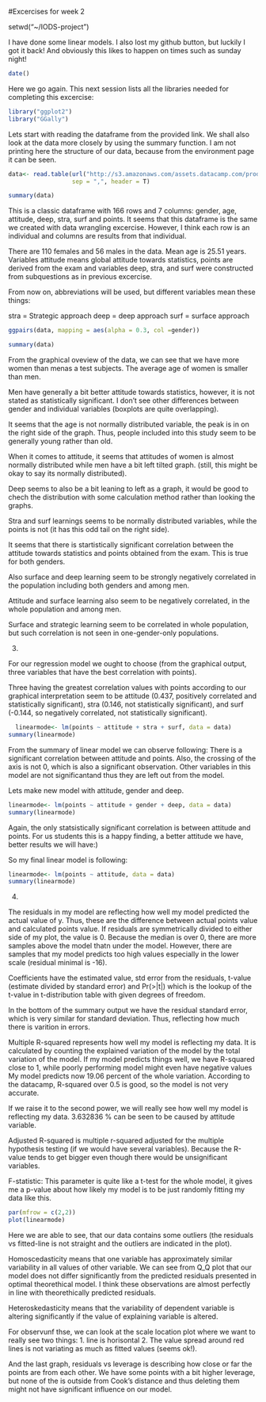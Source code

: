 #Excercises for week 2

setwd("~/IODS-project")

I have done some linear models. I also lost my github button, but luckily I got it back! And obviously this likes to happen on times such as sunday night! 

```r
date()

```

Here we go again. This next session lists all the libraries needed for completing this excercise: 
```r
library("ggplot2")
library("GGally")
```



Lets start with reading the dataframe from the provided link. We shall also look at the data more closely by using the summary function. I am not printing here the structure of our data, because from the environment page it can be seen. 


```r
data<- read.table(url("http://s3.amazonaws.com/assets.datacamp.com/production/course_2218/datasets/learning2014.txt"), 
                  sep = ",", header = T)

summary(data)
```
This is a classic dataframe with 166 rows and 7 columns: gender, age, attitude, deep, stra, surf and points. It seems that this dataframe is the same we created with data wrangling excercise. However, I think each row is an individual and columns are results from that individual.

There are 110 females and 56 males in the data. Mean age is 25.51 years. 
Variables attitude means global attitude towards statistics, points are derived from the exam and variables deep, stra, and surf were constructed from subquestions as in previous excercise. 

From now on, abbreviations will be used, but different variables mean these things: 

stra = Strategic approach
deep = deep approach
surf = surface approach



```r
ggpairs(data, mapping = aes(alpha = 0.3, col =gender))

summary(data)
```
From the graphical oveview of the data, we can see that we have more women than menas a test subjects. The average age of women is smaller than men.  

Men have generally a bit better attitude towards statistics, however, it is not stated as statistically significant. I don't see other  differences between gender and individual variables (boxplots are quite overlapping). 

It seems that the age is not normally distributed variable, the peak is in on the right side of the graph. Thus, people included into this study seem to be generally young rather than old. 

When it comes to attitude, it seems that attitudes of women is almost normally distributed while men have a bit left tilted graph. (still, this might be okay to say its normally distributed). 

Deep seems to also be a bit leaning to left as a graph, it would be good to chech the distribution with some calculation method rather than looking the graphs. 

Stra and surf learnings seems to be normally distributed variables, while the points is not (it has this odd tail on the right side). 

It seems that there is startistically significant correlation between the attitude towards statistics and points obtained from the exam. This is true for both genders. 

Also surface and deep learning seem to be strongly negatively correlated in the population including both genders and among men. 

Attitude and surface learning also seem to be negatively correlated, in the whole population and among men. 

Surface and strategic learning seem to be correlated in whole population, but such correlation is not seen in one-gender-only populations. 


3. 

For our regression model we ought to choose (from the graphical output, three variables that have the best correlation with points).

Three having the greatest correlation values with points according to our graphical interpretation seem to be attitude (0.437, positively correlated and statistically significant), stra (0.146, not statistically significant), and surf (-0.144, so negatively correlated, not statistically significant).



```r
  linearmode<- lm(points ~ attitude + stra + surf, data = data)
summary(linearmode)
```

 From the summary of linear model we can observe following: There is a significant correlation between attitude and points. Also, the crossing of the axis is not 0, which is also a significant observation. Other variables in this model are not significantand thus they are left out from the model. 
 
 Lets make new model with attitude, gender and deep. 
```r
linearmode<- lm(points ~ attitude + gender + deep, data = data)
summary(linearmode)
```


Again, the only statsistically significant correlation is between attitude and points. For us students this is a happy finding, a  better attitude we have, better results we will have:)

So my final linear model is following: 
```r
linearmode<- lm(points ~ attitude, data = data)
summary(linearmode)
```

4. 

The residuals in my model are reflecting how well my model predicted the actual value of y. Thus, these are the difference between actual points value and calculated points value. If residuals are symmetrically divided to either side of my plot, the value is 0. Because the median is over 0, there are more samples above the model thatn under the model. However, there are samples that my model predicts too high values especially in the lower scale (residual minimal is -16).

Coefficients have the estimated value, std error from the residuals, t-value (estimate divided by standard error) and Pr(>|t|) which is the lookup of the t-value in t-distribution table with given degrees of freedom.

In the bottom of the summary output we have the residual standard error, which is very similar for standard deviation. Thus, reflecting how much there is varition in errors. 

Multiple R-squared represents how well my model is reflecting my data. It is calculated by counting the explained variation of the model by the total variation of the model. If my model predicts things well, we have R-squared close to 1, while poorly performing model might even have negative values My model predicts now 19.06 percent of the whole variation. According to the datacamp, R-squared over 0.5 is good, so the model is not very accurate. 


If we raise it to the second power, we will really see how well my model is reflecting my data. 3.632836 % can be seen to be caused by attitude variable.

Adjusted R-squared is multiple r-squared adjusted for the multiple hypothesis testing (if we would have several variables). Because the R-value tends to get bigger even though there would be unsignificant variables. 

F-statistic: This parameter is quite like a t-test for the whole model, it gives me a p-value about how likely my model is to be just randomly fitting my data like this. 



```r

par(mfrow = c(2,2))
plot(linearmode)
```

Here we are able to see, that our data contains some outliers (the residuals vs fitted-line is not straight and the outliers are indicated in the plot).

Homoscedasticity means that one variable has approximately similar variability in all values of other variable. We can see from Q_Q plot that  our model does not differ significantly from the predicted residuals presented in optimal theorethical model. I think these observations are almost perfectly in line with theorethically predicted residuals.

Heteroskedasticity means that the variability of dependent variable is altering significantly if the value of explaining variable is altered. 

For observunf thse, we can look at the scale location plot where we want to really see two things: 
1. line is horisontal
2. The value spread around red lines is not variating as much as fitted values (seems ok!). 

And the last graph, residuals vs leverage is describing how close or far the points are from each other. We have some points with a bit higher leverage, but none of the is outside from Cook's distance and thus deleting them might not have significant influence on our model. 


